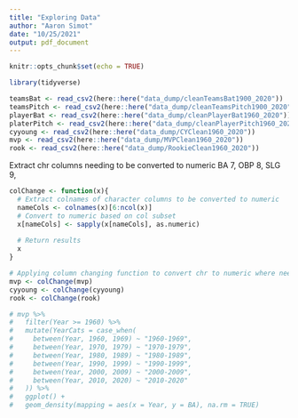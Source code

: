 ```yaml
---
title: "Exploring Data"
author: "Aaron Simot"
date: "10/25/2021"
output: pdf_document
---
```


```r
knitr::opts_chunk$set(echo = TRUE)
```

```r
library(tidyverse)
```

```r
teamsBat <- read_csv2(here::here("data_dump/cleanTeamsBat1900_2020"))
teamsPitch <- read_csv2(here::here("data_dump/cleanTeamsPitch1900_2020"))
playerBat <- read_csv2(here::here("data_dump/cleanPlayerBat1960_2020"))
platerPitch <- read_csv2(here::here("data_dump/cleanPlayerPitch1960_2020"))
cyyoung <- read_csv2(here::here("data_dump/CYClean1960_2020"))
mvp <- read_csv2(here::here("data_dump/MVPClean1960_2020"))
rook <- read_csv2(here::here("data_dump/RookieClean1960_2020"))

```

Extract chr columns needing to be converted to numeric
BA 7, OBP 8, SLG 9, 
```r
colChange <- function(x){
  # Extract colnames of character columns to be converted to numeric
  nameCols <- colnames(x)[6:ncol(x)]
  # Convert to numeric based on col subset
  x[nameCols] <- sapply(x[nameCols], as.numeric)
  
  # Return results
  x
}

```

```r
# Applying column changing function to convert chr to numeric where needed
mvp <- colChange(mvp)
cyyoung <- colChange(cyyoung)
rook <- colChange(rook)

```


```r

# mvp %>%
#   filter(Year >= 1960) %>%
#   mutate(YearCats = case_when(
#     between(Year, 1960, 1969) ~ "1960-1969",
#     between(Year, 1970, 1979) ~ "1970-1979",
#     between(Year, 1980, 1989) ~ "1980-1989",
#     between(Year, 1990, 1999) ~ "1990-1999",
#     between(Year, 2000, 2009) ~ "2000-2009",
#     between(Year, 2010, 2020) ~ "2010-2020"
#   )) %>%
#   ggplot() +
#   geom_density(mapping = aes(x = Year, y = BA), na.rm = TRUE)


```
















